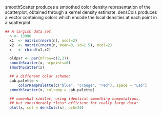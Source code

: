 smoothScatter produces a smoothed color density representation of the scatterplot, obtained through a kernel density estimate. densCols produces a vector containing colors which encode the local densities at each point in a scatterplot.


``` {r  smoothScatter, dev="CairoPNG", out.height='600px',out.width='600px',fig.show="hold"}
## A largish data set
  n <- 10000
  x1  <- matrix(rnorm(n), ncol=2)
  x2  <- matrix(rnorm(n, mean=3, sd=1.5), ncol=2)
  x   <- rbind(x1,x2)

  oldpar <- par(mfrow=c(2,2))
  smoothScatter(x, nrpoints=0)
  smoothScatter(x)

  ## a different color scheme:
  Lab.palette <-
      colorRampPalette(c("blue", "orange", "red"), space = "Lab")
  smoothScatter(x, colramp = Lab.palette)

  ## somewhat similar, using identical smoothing computations,
  ## but considerably *less* efficient for really large data:
  plot(x, col = densCols(x), pch=20)
```
